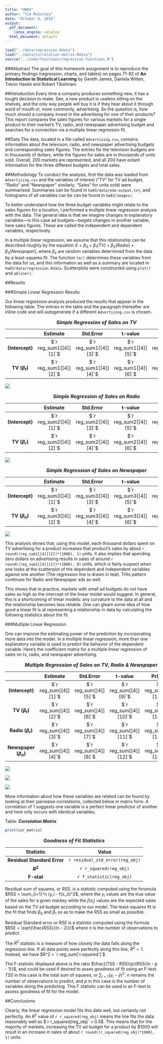 ```yaml
---
title: "HW03"
author: "Tim McGinley"
date: "October 6, 2016"
output:
  pdf_document:
    latex_engine: xelatex
  html_document: default
---
```




```r
load("../data/regression.Rdata")
load("../data/correlation-matrix.Rdata")
source("../code/functions/regression-functions.R")
```

###Abstract
The goal of this homework assignment is to reproduce the primary findings (regression, charts, and tables) on pages 71-82 of **An Introduction to Statistical Learning** by Gareth James, Daniela Witten, Trevor Hastie and Robert Tibshirani.

##Introduction
Every time a company produces something new, it has a tought decision to make.  See, a new product is useless sitting on the shelves, and the only way people will buy it is if they hear about it through word of mouth or, more commonly, advertising.  So the question is, how much should a company invest in the advertising for one of their products? This report compares the sales figures for various markets for a single product to their market's TV, radio, and newspaper advertising budget and searches for a connection via a multiple linear regression fit. 

##Data
The data, located in a file called `Advertising.csv`, contains information about the televison, radio, and newspaper advertising budgets and corresponding sales figures.  The entries for the television budgets are in thousands of dollars, while the figures for sales are in thousands of units sold. Overall, 200 markets are represented, and all 200 have extant information for the three different budgets and total sales. 

##Methodology
To conduct the analysis, first the data was loaded from `Advertising.csv` and the variables of interest ("TV" for TV ad budget, "Radio" and "Newspaper" similarly. "Sales" for units sold) were summarised. Summaries can be found in 
`hw03/data/eda-output.txt`, and histograms of all variables can be can be found in `hw03/images/`.  

To better understand how the three budget variables might relate to the sales figures for a location, I performed a multiple linear regression analysis with the data.  The general idea is that we imagine changes in explanatory variables—in this case ad budgets—begets changes in another variable, here sales figures. These are called the independent and dependent variables, respectively.  

In a multiple linear regression, we assume that this relationship can be described roughly by the equation $S = \beta_0+\beta_1(TV)+\beta_2(Radio)+\beta_3(Newspaper)$, where $\beta_x$ are random variables determined from the data by a least-squares fit. The function `lm()` determines these variables from the data for us, and this information as well as a summary are located in `hw03/data/regression.Rdata`.  Scatterplots were constructed using `plot()` and `abline()`. 


##Results

###Simple Linear Regression Results

Our linear regression analysis produced the results that appear in the following table.  The entries in the table and the paragraph thereafter are inline code and will autogenerate if a different `Advertising.csv` is chosen. 

|  |Estimate|Std.Error|t-value|Pr(>ItI)|
|:---:|:---:|:---:|:---:|:---:|
|**(Intercept)**|$`r reg_sum1[[4]][1]`$|$`r reg_sum1[[4]][3]`$|$`r reg_sum1[[4]][5]`$|$`r reg_sum1[[4]][7]`$|
|**TV ($\beta_t$)**|$`r reg_sum1[[4]][2]`$|$`r reg_sum1[[4]][4]`$|$`r reg_sum1[[4]][6]`$|$`r reg_sum1[[4]][8]`$|

Table: ***Simple Regression of Sales on TV***

![](../images/scatterplot-tv-sales.png)


|  |Estimate|Std.Error|t-value|Pr(>ItI)|
|:---:|:---:|:---:|:---:|:---:|
|**(Intercept)**|$`r reg_sum2[[4]][1]`$|$`r reg_sum2[[4]][3]`$|$`r reg_sum2[[4]][5]`$|$`r reg_sum2[[4]][7]`$|
|**TV ($\beta_r$)**|$`r reg_sum2[[4]][2]`$|$`r reg_sum2[[4]][4]`$|$`r reg_sum2[[4]][6]`$|$`r reg_sum2[[4]][8]`$|

Table: ***Simple Regression of Sales on Radio***

![](../images/scatterplot-radio-sales.png)

|  |Estimate|Std.Error|t-value|Pr(>ItI)|
|:---:|:---:|:---:|:---:|:---:|
|**(Intercept)**|$`r reg_sum3[[4]][1]`$|$`r reg_sum3[[4]][3]`$|$`r reg_sum3[[4]][5]`$|$`r reg_sum3[[4]][7]`$|
|**TV ($\beta_n$)**|$`r reg_sum3[[4]][2]`$|$`r reg_sum3[[4]][4]`$|$`r reg_sum3[[4]][6]`$|$`r reg_sum3[[4]][8]`$|

Table: ***Simple Regression of Sales on Newspaper***

![](../images/scatterplot-newspaper-sales.png)

This analysis shows that, using this model, each thousand dollars spent on TV advertising for a product increases that product's sales by about `r round((reg_sum1[[4]][2])*(1000), 1)` units.  It also implies that spending zero dollars on advertising results in sales of around `r round((reg_sum1[[4]][1])*(1000), 0)` units, which is fairly suspect when one looks at the scatterplot of the dependent and independent variables against one another (The regression line is drawn in teal).  THis pattern continues for Radio and Newspaper ads as well. 



This shows that in practice, markets with small ad budgets do not have sales as high as the intercept of the linear model would suggest.  In general, this is a shortcoming of linear models:  any curvature to the data at all and the relationship becomes less reliable.  One can gleam some idea of how good a linear fit is at representing a relationship in data by calculating the following statistics about the fit.

###Multiple Linear Regression

One can improve the estimating power of the prediction by incorporating more data into the model.  In a multiple linear regression, more than one explanatory variable is used to predict the behavior of the dependent variable.  Here's the coefficient matrix for a multiple linear regression of sales on tv, radio, and newspaper advertising.

|  |Estimate|Std.Error|t-value|Pr(>ItI)|
|:---:|:---:|:---:|:---:|:---:|
|**(Intercept)**|$`r reg_sum[[4]][1]`$|$`r reg_sum[[4]][5]`$|$`r reg_sum[[4]][9]`$|$`r reg_sum[[4]][13]`$|
|**TV ($\beta_t$)**|$`r reg_sum[[4]][2]`$|$`r reg_sum[[4]][6]`$|$`r reg_sum[[4]][10]`$|$`r reg_sum[[4]][14]`$|
|**Radio ($\beta_r$)**|$`r reg_sum[[4]][3]`$|$`r reg_sum[[4]][7]`$|$`r reg_sum[[4]][11]`$|$`r reg_sum[[4]][15]`$|
|**Newspaper ($\beta_n$)**|$`r reg_sum[[4]][4]`$|$`r reg_sum[[4]][8]`$|$`r reg_sum[[4]][12]`$|$`r reg_sum[[4]][16]`$|

Table: ***Multiple Regression of Sales on TV, Radio & Newspaper***

![](../images/normal-qq-plot.png)

![](../images/scale-location-plot.png)

![](../images/residual-plot.png)

More information about how these variables are related can be found by looking at their pairwaise correlations, collected below in matrix form. A correlation of 1 suggests one variable is a perfect linear predictor of another and here only occurs with identical variables.


Table: ***Correlation Matrix***
```r
print(cor_matrix)
```



|**Statistic**|**Value**|
|:---:|:---:|
|**Residual Standard Error**|`r residual_std_error(reg_obj)`|
|**$R^2$**| `r r_squared(reg_obj)`|
|**F-stat**| `r f_statistic(reg_obj)`|

Table: ***Goodness of Fit Statistics***

Residual sum of squares, or *RSS*, is a statistic computed using the forumula $RSS = \sum_{i=1}^n (y_i - f(x_i))^2$, where the $y_i$ values are the true value of the sales for a given markey while the $f(x_i)$ values are the expected sales based on the TV ad budget according to our model.  The least-squares fit is the fit that finds $\beta_0$ and $\beta_1$ so as to make the RSS as small as possible. 

Residual Standard error or *RSE* is a statistic computed using the formula $RSE = \sqrt{\frac{RSS}{(n - 2)}}$ where $n$ is the number of observations to predict. 

The $R^2$ statistic is a measure of how closely the data falls along the regression line.  If all data points were perfectly along this line, $R^2 = 1$.  Instead, we have $R^2 = `r reg_sum['r.squared']`$

The F-statistic displayed above is the ratio $\frac{(TSS - RSS)/p}{RSS/(n - p - 1)}$, and could be used if desired to asses goodness of fit using an F-test. $TSS$ in this case is the total sum of squares, or $\sum_{i = 1} (y_i - \bar{y})^2$.  $n$ remains the number of observations to predict, and $p$ in this case is the number of variables doing the predicting.   This F statistic can be used in an F-test to assess goodness of fit for the model.



##Conclusions

Clearly, the linear regression model fits this data well, but certainly not perfectly. An $R^2$ value of `r r_squared(reg_obj)` means the line fits the data reasonably well as $`r r_squared(reg_obj)` > 0.5$.  This means that for the majority of markets, increasing the TV ad budget for a product by $1000 will result in an increase in sales of about `r round((r_squared(reg_obj)*1000), 1)` units. 